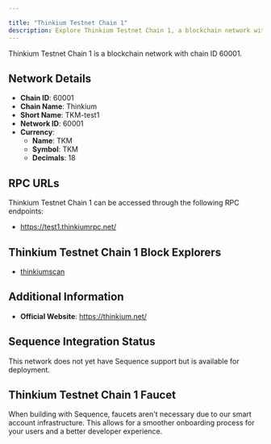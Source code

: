 ```yaml
---

title: "Thinkium Testnet Chain 1"
description: Explore Thinkium Testnet Chain 1, a blockchain network with chain ID 60001. Learn about its native currency, TKM, and how to interact with the network.
---
```




Thinkium Testnet Chain 1 is a blockchain network with chain ID 60001.

## Network Details

- **Chain ID**: 60001
- **Chain Name**: Thinkium
- **Short Name**: TKM-test1
- **Network ID**: 60001
- **Currency**: 
  - **Name**: TKM
  - **Symbol**: TKM
  - **Decimals**: 18

## RPC URLs

Thinkium Testnet Chain 1 can be accessed through the following RPC endpoints:

- https://test1.thinkiumrpc.net/

## Thinkium Testnet Chain 1 Block Explorers

- [thinkiumscan](https://test1.thinkiumscan.net)

## Additional Information

- **Official Website**: https://thinkium.net/

## Sequence Integration Status

This network does not yet have Sequence support but is available for deployment.

## Thinkium Testnet Chain 1 Faucet

When building with Sequence, faucets aren't necessary due to our smart account infrastructure. This allows for a smoother onboarding process for your users and a better developer experience.
